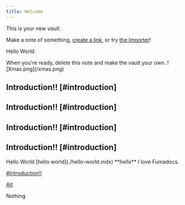 ```yaml
---
title: Welcome
---
```

This is your new *vault*.

Make a note of something, [create a link](./create-a-link.mdx), or try [the Importer](https://help.obsidian.md/Plugins/Importer)!

<Card href="/docs/headless">Hello World</Card>

<section id="^123d4">
  When you're ready, delete this note and make the vault your own.
  ![Xmas.png](/xmas.png)
</section>

## Introduction!! \[#introduction]

## Introduction!! \[#introduction]

## Introduction!! \[#introduction]

## Introduction!! \[#introduction]

<ObsidianCallout type="warning">
  <ObsidianCalloutTitle>
    Hello World [hello world](./hello-world.mdx) **hello**
  </ObsidianCalloutTitle>

  <ObsidianCalloutBody>
    I love Fumadocs.
  </ObsidianCalloutBody>
</ObsidianCallout>

[#Introduction!!](#introduction)

[Alt](./hello-world.mdx)









Nothing
